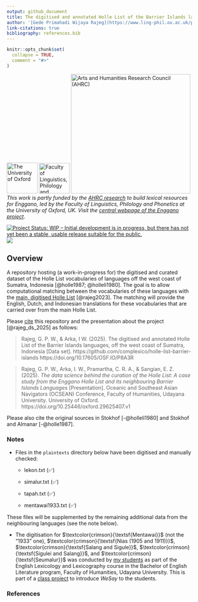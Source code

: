 ```yaml
---
output: github_document
title: The digitised and annotated Holle List of the Barrier Islands languages, off the west coast of Sumatra, Indonesia
author: '[Gede Primahadi Wijaya Rajeg](https://www.ling-phil.ox.ac.uk/people/gede-rajeg) <a itemprop="sameAs" content="https://orcid.org/0000-0002-2047-8621" href="https://orcid.org/0000-0002-2047-8621" target="orcid.widget" rel="noopener noreferrer" style="vertical-align:top;"><img src="https://orcid.org/sites/default/files/images/orcid_16x16.png" style="width:1em;margin-right:.5em;" alt="ORCID iD icon"></a>^1,^ ^2^ & [I Wayan Arka](https://researchers.anu.edu.au/researchers/arka-iww) <a itemprop="sameAs" content="https://orcid.org/0000-0002-2819-6186" href="https://orcid.org/0000-0002-2819-6186" target="orcid.widget" rel="noopener noreferrer" style="vertical-align:top;"><img src="https://orcid.org/sites/default/files/images/orcid_16x16.png" style="width:1em;margin-right:.5em;" alt="ORCID iD icon"></a>^3,^ ^2^ </br>University of Oxford ^1^, Udayana University ^2^, & Australian National University (ANU) ^3^'
link-citations: true
bibliography: references.bib
---
```


<!-- README.md is generated from README.Rmd. Please edit that file -->

```r
knitr::opts_chunk$set(
  collapse = TRUE,
  comment = "#>"
)
```

<!-- badges: start -->

[![The University of Oxford](https://raw.githubusercontent.com/engganolang/digitised-holle-list/main/file-oxweb-logo.gif){width="84"}](https://www.ox.ac.uk/) [![Faculty of Linguistics, Philology and Phonetics, the University of Oxford](https://raw.githubusercontent.com/engganolang/digitised-holle-list/main/file-lingphil.png){width="83"}](https://www.ling-phil.ox.ac.uk/) [![Arts and Humanities Research Council (AHRC)](https://raw.githubusercontent.com/engganolang/digitised-holle-list/main/file-ahrc.png){width="325"}](https://www.ukri.org/councils/ahrc/) </br>*This work is partly funded by the [AHRC research](https://gtr.ukri.org/projects?ref=AH%2FW007290%2F1) to build lexical resources for Enggano, led by the Faculty of Linguistics, Philology and Phonetics at the University of Oxford, UK. Visit the [central webpage of the Enggano project](https://enggano.ling-phil.ox.ac.uk/)*.

[![Project Status: WIP – Initial development is in progress, but there has not yet been a stable, usable release suitable for the public.](https://www.repostatus.org/badges/latest/wip.svg)](https://www.repostatus.org/#wip) [![](https://img.shields.io/badge/OSF-10.17605/OSF.IO/P8A3R-green.svg)](https://doi.org/10.17605/OSF.IO/P8A3R)

<!-- badges: end -->

## Overview

A repository hosting (a work-in-progress for) the digitised and curated dataset of the Holle List vocabularies of languages off the west coast of Sumatra, Indonesia [@holle1987; @holleli1980]. The goal is to allow computational matching between the vocabularies of these languages with the [main, digitised Holle List](https://engganolang.github.io/digitised-holle-list/) [@rajeg2023]. The matching will provide the English, Dutch, and Indonesian translations for these vocabularies that are carried over from the main Holle List.

Please [cite](https://github.com/complexico/holle-list-barrier-islands/blob/main/CITATION.cff) this repository and the presentation about the project [@rajeg_ds_2025] as follows:

> Rajeg, G. P. W., & Arka, I W. (2025). The digitised and annotated Holle List of the Barrier Islands languages, off the west coast of Sumatra, Indonesia [Data set]. https://github.com/complexico/holle-list-barrier-islands https://doi.org/10.17605/OSF.IO/P8A3R

> Rajeg, G. P. W., Arka, I. W., Pramartha, C. R. A., & Sangian, E. Z. (2025). *The data science behind the curation of the Holle List: A case study from the Enggano Holle List and its neighbouring Barrier Islands Languages* [Presentation]. Oceanic and Southeast Asian Navigators (OCSEAN) Conference, Faculty of Humanities, Udayana University. University of Oxford. https://doi.org/10.25446/oxford.29625407.v1

Please also cite the original sources in Stokhof [-@holleli1980] and Stokhof and Almanar [-@holle1987].

### Notes

- Files in the `plaintexts` directory below have been digitised and manually checked:

    - lekon.txt (✅)
    
    - simalur.txt (✅)
    
    - tapah.txt (✅)
    
    - mentawai1933.txt (✅)

These files will be supplemented by the remaining additional data from the neighbouring languages (see the note below).

- The digitisation for $\textcolor{crimson}{\textsf{Mentawai}}$ (not the "1933" one), $\textcolor{crimson}{\textsf{Nias (1905 and 1911)}}$, $\textcolor{crimson}{\textsf{Salang and Sigule}}$, $\textcolor{crimson}{\textsf{Sigulei and Salang}}$, and $\textcolor{crimson}{\textsf{Seumalur}}$ was conducted by [my students](https://github.com/complexico/lexico-holle-list-barrier-islands?tab=readme-ov-file#student-contributors) as part of the English Lexicology and Lexicography course in the Bachelor of English Literature program, Faculty of Humanities, Udayana University. This is part of a [class project](https://github.com/complexico/lexico-holle-list-barrier-islands) to introduce *WeSay* to the students.

### References
